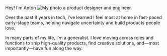 Hey! I'm Anton ![My photo](/me.jpeg) a product designer and engineer.

Over the past 8 years in tech, I’ve learned I feel most at home in fast-paced early-stage teams, helping navigate uncertainty and build products people love.

In many parts of my life, I’m a generalist. I love moving across roles and functions to ship high-quality products, find creative solutions, and—most importantly—have fun along the way.

